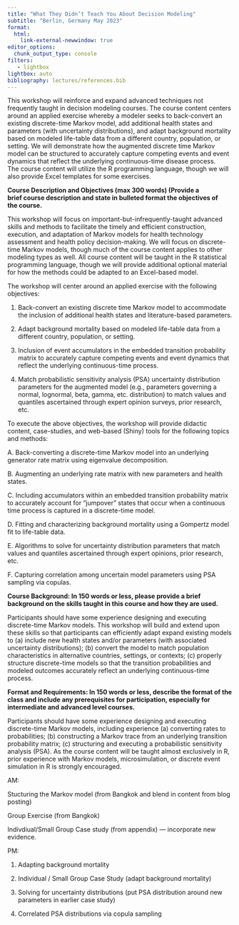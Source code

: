 ```yaml
---
title: "What They Didn’t Teach You About Decision Modeling"
subtitle: "Berlin, Germany May 2023"
format: 
  html:
    link-external-newwindow: true
editor_options: 
  chunk_output_type: console
filters:
   - lightbox
lightbox: auto
bibliography: lectures/references.bib
---
```


This workshop will reinforce and expand advanced techniques not frequently taught in decision modeling courses. The course content centers around an applied exercise whereby a modeler seeks to back-convert an existing discrete-time Markov model, add additional health states and parameters (with uncertainty distributions), and adapt background mortality based on modeled life-table data from a different country, population, or setting. We will demonstrate how the augmented discrete time Markov model can be structured to accurately capture competing events and event dynamics that reflect the underlying continuous-time disease process. The course content will utilize the R programming language, though we will also provide Excel templates for some exercises.

**Course Description and Objectives (max 300 words) (Provide a brief course description and state in bulleted format the objectives of the course.**

This workshop will focus on important-but-infrequently-taught advanced skills and methods to facilitate the timely and efficient construction, execution, and adaptation of Markov models for health technology assessment and health policy decision-making. We will focus on discrete-time Markov models, though much of the course content applies to other modeling types as well. All course content will be taught in the R statistical programming language, though we will provide additional optional material for how the methods could be adapted to an Excel-based model.

The workshop will center around an applied exercise with the following objectives:

1.  Back-convert an existing discrete time Markov model to accommodate the inclusion of additional health states and literature-based parameters.

2.  Adapt background mortality based on modeled life-table data from a different country, population, or setting.

3.  Inclusion of event accumulators in the embedded transition probability matrix to accurately capture competing events and event dynamics that reflect the underlying continuous-time process.

4.  Match probabilistic sensitivity analysis (PSA) uncertainty distribution parameters for the augmented model (e.g., parameters governing a normal, lognormal, beta, gamma, etc. distribution) to match values and quantiles ascertained through expert opinion surveys, prior research, etc.

To execute the above objectives, the workshop will provide didactic content, case-studies, and web-based (Shiny) tools for the following topics and methods:

A. Back-converting a discrete-time Markov model into an underlying generator rate matrix using eigenvalue decomposition.

B. Augmenting an underlying rate matrix with new parameters and health states.

C. Including accumulators within an embedded transition probability matrix to accurately account for "jumpover" states that occur when a continuous time process is captured in a discrete-time model.

D. Fitting and characterizing background mortality using a Gompertz model fit to life-table data.

E. Algorithms to solve for uncertainty distribution parameters that match values and quantiles ascertained through expert opinions, prior research, etc.

F. Capturing correlation among uncertain model parameters using PSA sampling via copulas.

**Course Background: In 150 words or less, please provide a brief background on the skills taught in this course and how they are used.**

Participants should have some experience designing and executing discrete-time Markov models. This workshop will build and extend upon these skills so that participants can efficiently adapt expand existing models to (a) include new health states and/or parameters (with associated uncertainty distributions); (b) convert the model to match population characteristics in alternative countries, settings, or contexts; (c) properly structure discrete-time models so that the transition probabilities and modeled outcomes accurately reflect an underlying continuous-time process.

**Format and Requirements: In 150 words or less, describe the format of the class and include any prerequisites for participation, especially for intermediate and advanced level courses.**

Participants should have some experience designing and executing discrete-time Markov models, including experience (a) converting rates to probabilities; (b) constructing a Markov trace from an underlying transition probability matrix; (c) structuring and executing a probabilistic sensitivity analysis (PSA). As the course content will be taught almost exclusively in R, prior experience with Markov models, microsimulation, or discrete event simulation in R is strongly encouraged.

AM:

Stucturing the Markov model (from Bangkok and blend in content from blog posting)

Group Exercise (from Bangkok)

Indivdiual/Small Group Case study (from appendix) --- incorporate new evidence.

PM:

1.  Adapting background mortality

2.  Individual / Small Group Case Study (adapt background mortality)

3.  Solving for uncertainty distributions (put PSA distribution around new parameters in earlier case study)

4.  Correlated PSA distributions via copula sampling
